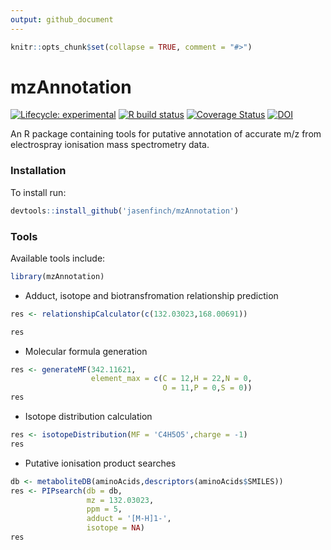 ```yaml
---
output: github_document
---
```


```r
knitr::opts_chunk$set(collapse = TRUE, comment = "#>")
```

# mzAnnotation

<!-- badges: start -->
[![Lifecycle: experimental](https://img.shields.io/badge/lifecycle-experimental-orange.svg)](https://lifecycle.r-lib.org/articles/stages.html#experimental)
[![R build status](https://github.com/jasenfinch/mzAnnotation/workflows/R-CMD-check/badge.svg)](https://github.com/jasenfinch/mzAnnotation/actions)
[![Coverage Status](https://img.shields.io/codecov/c/github/jasenfinch/mzAnnotation/devel.svg)](https://codecov.io/github/jasenfinch/mzAnnotation?branch=devel)
[![DOI](https://zenodo.org/badge/33083554.svg)](https://zenodo.org/badge/latestdoi/33083554)
<!-- badges: end -->


An R package containing tools for putative annotation of accurate m/z from electrospray ionisation mass spectrometry data.

### Installation

To install run:

```R
devtools::install_github('jasenfinch/mzAnnotation')
```

### Tools

Available tools include:

```r
library(mzAnnotation)
```

* Adduct, isotope and biotransfromation relationship prediction

```r
res <- relationshipCalculator(c(132.03023,168.00691))

res
```

* Molecular formula generation

```r
res <- generateMF(342.11621,
                  element_max = c(C = 12,H = 22,N = 0,
                                  O = 11,P = 0,S = 0))
res
```

* Isotope distribution calculation

```r
res <- isotopeDistribution(MF = 'C4H5O5',charge = -1)
res
```

* Putative ionisation product searches

```r
db <- metaboliteDB(aminoAcids,descriptors(aminoAcids$SMILES))
res <- PIPsearch(db = db,
                 mz = 132.03023,
                 ppm = 5,
                 adduct = '[M-H]1-',
                 isotope = NA)
res
```